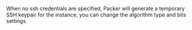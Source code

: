 <!-- Code generated from the comments of the SSHTemporaryKeyPair struct in communicator/config.go; DO NOT EDIT MANUALLY -->

When no ssh credentials are specified, Packer will generate a temporary SSH
keypair for the instance, you can change the algorithm type and bits
settings.
